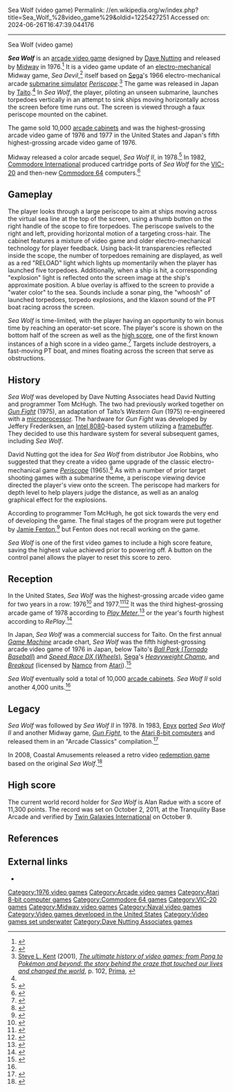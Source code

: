 Sea Wolf (video game)
Permalink: //en.wikipedia.org/w/index.php?title=Sea_Wolf_%28video_game%29&oldid=1225427251
Accessed on: 2024-06-26T16:47:39.044176



------
Sea Wolf (video game)
{{short description|1976 video game}}
{{about||the 1994 video game|SSN-21 Seawolf|other uses|Seawolf (disambiguation)}}
{{Infobox video game
| title = Sea Wolf
| collapsible = 
| state = 
| image = Sea wolf arcade midway flyer.jpg
| caption = Arcade flyer
| developer = [[Dave Nutting Associates]]
| publisher = {{vgrelease|NA/EU|[[Midway Games|Midway]]<ref name="Akagi">{{cite book |last1=Akagi |first1=Masumi |title=アーケードTVゲームリスト国内•海外編(1971-2005) |trans-title=Arcade TV Game List: Domestic • Overseas Edition (1971-2005) |date=13 October 2006 |publisher=Amusement News Agency |language=ja |location=Japan |isbn=978-4990251215 |pages=41, 124 |url=https://archive.org/details/ArcadeGameList1971-2005/page/n42}}</ref><ref name="Germany">{{cite web |title=Video Game Flyers: Sea Wolf, Midway Manufacturing Co. (Germany) |url=https://flyers.arcade-museum.com/?page=thumbs&db=videodb&id=3305 |website=The Arcade Flyer Archive |access-date=3 May 2021}}</ref>|JP|[[Taito]]<ref name="Akagi"/>}}
| designer = [[Dave Nutting]]
| series = 
| engine = 
| released = {{vgrelease|NA|April 1976<ref name="Akagi"/>|JP|July 1976<ref name="Akagi"/>|EU|1976<ref name="Germany"/>}}
| genre = [[Shooter game|Shooter]]
| modes = 
| platforms = [[Arcade video game|Arcade]], [[Commodore 64]], [[VIC-20]]
| arcade system = Midway 8080/BW
}}

'''''Sea Wolf''''' is an [[arcade video game]] designed by [[Dave Nutting]] and released by [[Midway Games|Midway]] in 1976.<ref name="midway">{{cite web | title = Sea Wolf Killer List of Video Games Entry | url=http://www.arcade-museum.com/game_detail.php?game_id=9459 | accessdate = 2007-05-25}}</ref> It is a video game update of an [[Electro-mechanical game|electro-mechanical]] Midway game, ''Sea Devil'',<ref name="marvin">{{cite web|last=Marvin's Marvelous Mechanical Museum |title=1976 Midway Sea Wolf |url=http://www.marvin3m.com/arcade/seawolf.htm |accessdate=2007-05-25 |url-status=dead |archiveurl=https://web.archive.org/web/20070503082447/http://marvin3m.com/arcade/seawolf.htm |archivedate=May 3, 2007}}</ref> itself based on [[Sega]]'s 1966 electro-mechanical arcade [[submarine simulator]] ''[[Periscope (arcade game)|Periscope]]''.<ref>[[Steve L. Kent]] (2001), ''[[The ultimate history of video games: from Pong to Pokémon and beyond: the story behind the craze that touched our lives and changed the world]]'', p. 102, [[Prima Games|Prima]], {{ISBN|0-7615-3643-4}}</ref> The game was released in Japan by [[Taito]].<ref name="Akagi"/> In ''Sea Wolf'', the player, piloting an unseen submarine, launches torpedoes vertically in an attempt to sink ships moving horizontally across the screen before time runs out. The screen is viewed through a faux periscope mounted on the cabinet.

The game sold 10,000 [[arcade cabinet]]s and was the highest-grossing arcade video game of 1976 and 1977 in the United States and Japan's fifth highest-grossing arcade video game of 1976.
 
Midway released a color arcade sequel, ''Sea Wolf II'', in 1978.<ref name="Kent">{{citation|title=The first quarter: a 25-year history of video games|author=Steven L. Kent|publisher=BWD Press|year=2000|isbn=0-9704755-0-0|url=https://books.google.com/books?id=ny-CAAAAMAAJ|accessdate=2011-04-09|page=83|quote=''Sea Wolf'', which was another creation of Dave Nutting, did solid business, selling more than 10,000 machines. A later color version sold an additional 4000 units.}}</ref> In 1982, [[Commodore International]] produced cartridge ports of ''Sea Wolf'' for the [[VIC-20]] and then-new [[Commodore 64]] computers.<ref>{{cite web |title=Sea Wolf for Commodore 64 (1982) - MobyGames |url=http://www.mobygames.com/game/sea-wolf |accessdate=2012-06-07}}</ref>

==Gameplay==
{{Unreferenced section|date=January 2020}}
The player looks through a large periscope to aim at ships moving across the virtual sea line at the top of the screen, using a thumb button on the right handle of the scope to fire torpedoes. The periscope swivels to the right and left, providing horizontal motion of a targeting cross-hair. The cabinet features a mixture of video game and older electro-mechanical technology for player feedback. Using back-lit transparencies reflected inside the scope, the number of torpedoes remaining are displayed, as well as a red "RELOAD" light which lights up momentarily when the player has launched five torpedoes. Additionally, when a ship is hit, a corresponding "explosion" light is reflected onto the screen image at the ship's approximate position. A blue overlay is affixed to the screen to provide a "water color" to the sea. Sounds include a sonar ping, the "whoosh" of launched torpedoes, torpedo explosions, and the klaxon sound of the PT boat racing across the screen.

''Sea Wolf'' is time-limited, with the player having an opportunity to win bonus time by reaching an operator-set score. The player's score is shown on the bottom half of the screen as well as the [[high score]], one of the first known instances of a high score in a video game.<ref name="highscore">{{cite journal | title = Generations of Game Analytics, Achievements and High Scores | first = Ben | last = Medler | journal = Eludamos. Journal for Computer Game Culture | volume = 3 | issue = 2 | pages = 177–194 | date = 2009 | doi = 10.7557/23.6004 | s2cid = 62097541 | doi-access = free}}</ref> Targets include destroyers, a fast-moving PT boat, and mines floating across the screen that serve as obstructions.

== History ==
''Sea Wolf'' was developed by Dave Nutting Associates head David Nutting and programmer Tom McHugh. The two had previously worked together on ''[[Gun Fight]]'' (1975), an adaptation of Taito’s ''Western Gun'' (1975) re-engineered with a [[microprocessor]]. The hardware for ''Gun Fight'' was developed by Jeffery Frederiksen, an [[Intel 8080]]-based system utilizing a [[framebuffer]]. They decided to use this hardware system for several subsequent games, including ''Sea Wolf''.

David Nutting got the idea for ''Sea Wolf'' from distributor Joe Robbins, who suggested that they create a video game upgrade of the classic electro-mechanical game ''[[Periscope (arcade game)|Periscope]]'' (1965).<ref>{{Cite book |last=Smith |first=Alexander |title=They create worlds: the story of the people and companies that shaped the video game industry |date=2020 |publisher=CRC Press, Taylor & Francis Group |isbn=978-0-429-42364-2 |location=Boca Raton}}</ref> As with a number of prior target shooting games with a submarine theme, a periscope viewing device directed the player's view onto the screen. The periscope had markers for depth level to help players judge the distance, as well as an analog graphical effect for the explosions.

According to programmer Tom McHugh, he got sick towards the very end of developing the game. The final stages of the program were put together by [[Jamie Fenton]],<ref>{{Cite web |last=historyofhowweplay |date=2018-04-03 |title=Interview: Tom McHugh |url=https://thehistoryofhowweplay.wordpress.com/2018/04/03/interview-tom-mchugh/ |access-date=2024-03-16 |website=The History of How We Play |language=en}}</ref> but Fenton does not recall working on the game.

''Sea Wolf'' is one of the first video games to include a high score feature, saving the highest value achieved prior to powering off. A button on the control panel allows the player to reset this score to zero.

==Reception==
In the United States, ''Sea Wolf'' was the highest-grossing arcade video game for two years in a row: 1976<ref>{{cite journal |title=Profit Chart |journal=RePlay |date=October 1976}}</ref> and 1977.<ref>{{cite journal |title=Top Arcade Games |journal=[[Play Meter]] |date=November 1977}}</ref><ref>{{cite journal |title=Profit Chart |journal=RePlay |date=November 1977}}</ref> It was the third highest-grossing arcade game of 1978 according to ''[[Play Meter]]'',<ref>{{cite magazine |title=The 'Winners' of '78: Top Arcade Games |magazine=[[Play Meter]] |date=1978}}</ref> or the year's fourth highest according to ''RePlay''.<ref name="Replay">{{cite magazine |title=Video Games |magazine=RePlay |date=November 1978}}</ref>

In Japan, ''Sea Wolf'' was a commercial success for Taito. On the first annual ''[[:ja:ゲームマシン|Game Machine]]'' arcade chart, ''Sea Wolf'' was the fifth highest-grossing arcade video game of 1976 in Japan, below Taito's [[List of Taito games|''Ball Park'' (''Tornado Baseball'')]] and [[Speed Race|''Speed Race DX'' (''Wheels'')]], [[Sega]]'s ''[[Heavyweight Champ]]'', and ''[[Breakout (video game)|Breakout]]'' (licensed by [[Namco]] from [[Atari]]).<ref>{{cite magazine|title=本紙アンケー 〜 ト調査の結果|trans-title=Paper Questionnaire: Results of the Survey |magazine=[[:ja:ゲームマシン|Game Machine]]|issue=65|publisher=[[:ja:アミューズメント通信社|Amusement Press, Inc.]]|date=1 February 1977|page=2|lang=ja|url=https://onitama.tv/gamemachine/pdf/19770201p.pdf#page=2}}</ref>

''Sea Wolf'' eventually sold a total of 10,000 [[arcade cabinet]]s. ''Sea Wolf II'' sold another 4,000 units.<ref name="Kent"/>

==Legacy==
''Sea Wolf'' was followed by ''Sea Wolf II'' in 1978. In 1983, [[Epyx]] [[porting|ported]] ''Sea Wolf II'' and another Midway game, ''[[Gun Fight]]'', to the [[Atari 8-bit computers]] and released them in an "Arcade Classics" compilation.<ref name="atari">
{{cite web | title = Arcade Classics: Sea Wolf II / Gun Fight | website = Atari Mania | url=http://www.atarimania.com/game-atari-400-800-xl-xe-arcade-classics-seawolf-ii-gun-fight_1169.html | accessdate = 2011-02-01}}</ref>

In 2008, Coastal Amusements released a retro video [[redemption game]] based on the original ''Sea Wolf''.<ref>{{cite web|author=Shaggy |url=http://arcadeheroes.com/2008/04/16/shaggys-review-sea-wolf-by-coastal-amusements/ |title=Shaggy's Review – Sea Wolf by Coastal Amusements |publisher=Arcade Heroes |date= 16 April 2008|accessdate=2011-06-28}}</ref>

==High score==
The current world record holder for ''Sea Wolf'' is Alan Radue with a score of 11,300 points. The record was set on October 2, 2011, at the Tranquility Base Arcade and verified by [[Twin Galaxies|Twin Galaxies International]] on October 9.

==References==
{{Reflist}}

==External links==
* {{KLOV game|id=9459|name=Sea Wolf}}

[[Category:1976 video games]]
[[Category:Arcade video games]]
[[Category:Atari 8-bit computer games]]
[[Category:Commodore 64 games]]
[[Category:VIC-20 games]]
[[Category:Midway video games]]
[[Category:Naval video games]]
[[Category:Video games developed in the United States]]
[[Category:Video games set underwater]]
[[Category:Dave Nutting Associates games]]